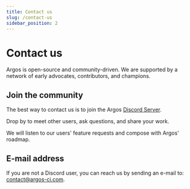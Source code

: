 ```yaml
---
title: Contact us
slug: /contact-us
sidebar_position: 2
---
```


# Contact us

Argos is open-source and community-driven. We are supported by a network of early advocates, contributors, and champions.

## Join the community

The best way to contact us is to join the Argos [Discord Server](https://discord.gg/M8ATmvqv).

Drop by to meet other users, ask questions, and share your work.

We will listen to our users' feature requests and compose with Argos' roadmap.

## E-mail address

If you are not a Discord user, you can reach us by sending an e-mail to: contact@argos-ci.com.
